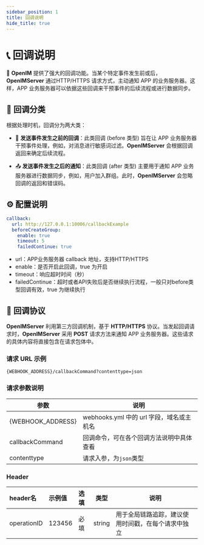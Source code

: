 ```yaml
---
sidebar_position: 1
title: 回调说明
hide_title: true
---
```


# 📞 回调说明

📢 **OpenIM** 提供了强大的回调功能。当某个特定事件发生前或后，**OpenIMServer** 通过HTTP/HTTPS 请求方式，主动通知 APP 的业务服务器。这样，APP 业务服务器可以依据这些回调来干预事件的后续流程或进行数据同步。

## 📑 回调分类

根据处理时机，回调分为两大类：

- 🚫 **发送事件发生之前的回调**：此类回调 (before 类型) 旨在让 APP 业务服务器干预事件处理，例如，对消息进行敏感词过滤。**OpenIMServer** 会根据回调返回来确定后续流程。

- 📤 **发送事件发生之后的通知**：此类回调 (after 类型) 主要用于通知 APP 业务服务器进行数据同步，例如，用户加入群组。此时，**OpenIMServer** 会忽略回调的返回和错误码。

## ⚙️ 配置说明

```yaml
callback:
  url: http://127.0.0.1:10006/callbackExample
  beforeCreateGroup:
    enable: true
    timeout: 5
    failedContinue: true

```

- url：APP业务服务器 callback 地址，支持HTTP/HTTPS
- enable：是否开启此回调，true 为开启
- timeout：响应超时时间（秒）
- failedContinue：超时或者API失败后是否继续执行流程，一般只对before类型回调有效，true 为继续执行

## 🔄 回调协议

**OpenIMServer** 利用第三方回调机制，基于 **HTTP/HTTPS** 协议。当发起回调请求时，**OpenIMServer** 采用 **POST** 请求方法来通知 APP 业务服务器。这些请求的具体内容将直接包含在请求包体中。

### 请求 URL 示例

```plaintext
{WEBHOOK_ADDRESS}/callbackCommand?contenttype=json
```

### 请求参数说明

| 参数              | 说明                                     |
| ----------------- | ---------------------------------------- |
| {WEBHOOK_ADDRESS} | webhooks.yml 中的 url 字段，域名或主机名 |
| callbackCommand   | 回调命令，可在各个回调方法说明中具体查看 |
| contenttype       | 请求入参，为`json`类型                   |

### Header

| header名    | 示例值 | 选填 | 类型   | 说明                                               |
| :---------- | :----- | :--- | ------ | -------------------------------------------------- |
| operationID | 123456 | 必填 | string | 用于全局链路追踪，建议使用时间戳，在每个请求中独立 |
